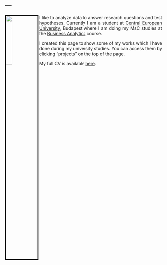 ---
---

<link rel="stylesheet" href="styles.css" type="text/css">

<img src="images/krinya.jpg" style="width:20%; border:3px solid; margin-right: 3px" align="left">

<style>
body {
text-align: justify}
</style>

I like to analyze data to answer research questions and test hypotheses. Currently I am a student at [Central European University](https://www.ceu.edu/), Budapest where I am doing my MsC studies at the [Business Analytics](https://economics.ceu.edu/program/master-science-business-analytics) course. 

I created this page to show some of my works which I have done during my university studies. You can access them by clicking "projects" on the top of the page.

My full CV is available [here](files/kristof_menyhert_cv.pdf).
